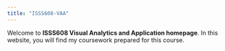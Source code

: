 ```yaml
---
title: "ISSS608-VAA"
---
```


Welcome to **ISSS608 Visual Analytics and Application homepage**. In this website, you will find my coursework prepared for this course.
